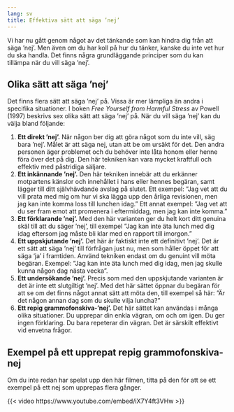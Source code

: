 ```yaml
---
lang: sv
title: Effektiva sätt att säga ’nej’
---
```


Vi har nu gått genom något av det tänkande som kan hindra dig från att
säga ’nej’. Men även om du har koll på hur du tänker, kanske du inte vet
hur du ska handla. Det finns några grundläggande principer som du kan
tillämpa när du vill säga ’nej’.

## Olika sätt att säga ’nej’

Det finns flera sätt att säga ’nej’ på. Vissa är mer lämpliga än andra i
specifika situationer. I boken *Free Yourself from Harmful Stress* av
Powell (1997) beskrivs sex olika sätt att säga ’nej’ på. När du vill
säga ’nej’ kan du välja bland följande:

1.  **Ett direkt ’nej’.** När någon ber dig att göra något som du inte
    vill, säg bara ’nej’. Målet är att säga nej, utan att be om ursäkt
    för det. Den andra personen äger problemet och du behöver inte låta
    honom eller henne föra över det på dig. Den här tekniken kan vara
    mycket kraftfull och effektiv med påstridiga säljare.
2.  **Ett inkännande ’nej’.** Den här tekniken innebär att du erkänner
    motpartens känslor och innehållet i hans eller hennes begäran, samt
    lägger till ditt självhävdande avslag på slutet. Ett exempel: ”Jag
    vet att du vill prata med mig om hur vi ska lägga upp den årliga
    revisionen, men jag kan inte komma loss till lunchen idag.” Ett
    annat exempel: ”Jag vet att du ser fram emot att promenera i
    eftermiddag, men jag kan inte komma.”
3.  **Ett förklarande ’nej’.** Med den här varianten ger du helt kort
    ditt genuina skäl till att du säger ’nej’, till exempel ”Jag kan
    inte äta lunch med dig idag eftersom jag måste bli klar med en
    rapport till imorgon.”
4.  **Ett uppskjutande ’nej’.** Det här är faktiskt inte ett definitivt
    ’nej’. Det är ett sätt att säga ’nej’ till förfrågan just nu, men
    som håller öppet för att säga 'ja' i framtiden. Använd tekniken
    endast om du genuint vill möta begäran. Exempel: ”Jag kan inte äta
    lunch med dig idag, men jag skulle kunna någon dag nästa vecka”.
5.  **Ett undersökande ’nej’.** Precis som med den uppskjutande
    varianten är det är inte ett slutgiltigt ’nej’. Med det här sättet
    öppnar du begäran för att se om det finns något annat sätt att möta
    den, till exempel så här: ”Är det någon annan dag som du skulle
    vilja luncha?”
6.  **Ett repig grammofonskiva-’nej’.** Det här sättet kan användas i
    många olika situationer. Du upprepar din enkla vägran, om och om
    igen. Du ger ingen förklaring. Du bara repeterar din vägran. Det är
    särskilt effektivt vid envetna frågor.

## Exempel på ett upprepat repig grammofonskiva-nej

Om du inte redan har spelat upp den här filmen, titta på den för att se
ett exempel på ett nej som upprepas flera gånger.

::: {.content-visible when-format="html"}
{{< video https://www.youtube.com/embed/iX7Y4ft3VHw >}}
:::
\xqr{Teknik för att säga nej: repig grammofonskiva}{https://youtu.be/iX7Y4ft3VHw}
